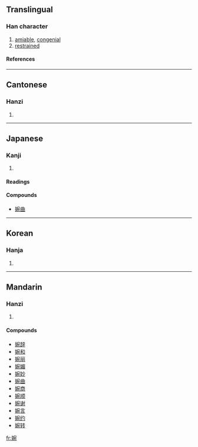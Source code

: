 ==Translingual==
===Han character===
{{Han char|rn=38|rad=女|as=08|sn=11|four=4341<sub>2</sub>|canj=女十弓山 (VJNU)}}
# [[amiable]], [[congenial]]
# [[restrained]]
====References====
{{Han ref|kx=0264.120|dkj=06396|dj=0531.040|hdz=21062.020|uh=5A49|ud=23113|bh=B0FB|bd=45307}}

----
==Cantonese==
===Hanzi===
{{yue-hanzi|jyut=|y=yun2}}
# {{defn|Cantonese}}
----
==Japanese==
===Kanji===
{{ja-kanji|grade=|rs=女08}}
# {{defn|Japanese}} 
====Readings====
{{ja-readings|on=[[えん]] (en)|kun=[[うつくしい]] (utsukushii)}}

====Compounds====
*[[婉曲]]
----
==Korean==
===Hanja===
{{ko-hanja|hangeul=완|rv=wan|mr=wan}}
# {{defn|Korean}}
----
==Mandarin==
===Hanzi===
{{cmn-hanzi|pin=[[wǎn]] (wan3)|wg=wan<sup>3</sup>}}
# {{defn|Mandarin}}

====Compounds====
*[[婉辞]]
*[[婉和]]
*[[婉丽]]
*[[婉媚]]
*[[婉妙]]
*[[婉曲]]
*[[婉商]]
*[[婉顺]]
*[[婉谢]]
*[[婉言]]
*[[婉约]]
*[[婉转]]

[[fr:婉]]